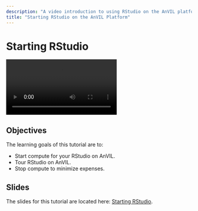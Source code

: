 ```yaml
---
description: "A video introduction to using RStudio on the AnVIL platform."
title: "Starting RStudio on the AnVIL Platform"
---
```


# Starting RStudio

<Video
  src="https://www.youtube.com/embed/cdkNbdhxUPc"
  title="Starting RStudio on the AnVIL Platform"
/>

## Objectives

The learning goals of this tutorial are to:

- Start compute for your RStudio on AnVIL.
- Tour RStudio on AnVIL.
- Stop compute to minimize expenses.

## Slides

The slides for this tutorial are located here: [Starting RStudio](https://docs.google.com/presentation/d/1eypYLLqD11-NwHLs4adGpcuSB07dYEJfAaALSMvgzqw/edit#slide=id.p).
